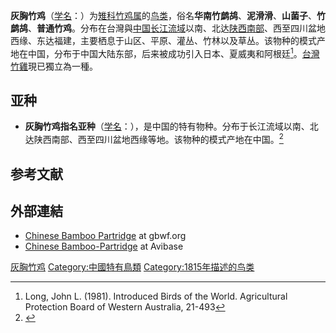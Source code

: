 {{noteTA
|T=zh-cn:灰胸竹鸡; zh-tw:竹雞; 
|1=zh-cn:灰胸竹鸡; zh-tw:竹雞; 
}}
{{speciesbox
| image = Bambusicola thoracicus by OpenCage.jpg
| status = LC
| status_system = IUCN3.1
| status_ref = <ref>{{cite iucn|url=https://www.iucnredlist.org/details/22725191/0 |title=''Bambusicola thoracicus'' |author=BirdLife International |author-link=BirdLife International |year=2012 |access-date=26 November 2013|ref=harv}}</ref>
| genus = Bambusicola
| species = thoracicus
| authority = ([[Coenraad_Jacob_Temminck|Temminck]], 1815)
| synonyms = ''Bambusicola thoracica''
}}
'''灰胸竹鸡'''（[[学名|学名]]：{{lang|la|''Bambusicola thoracica''}}）为[[雉科|雉科]][[竹鸡属|竹鸡属]]的[[鸟类|鸟类]]，俗名'''华南竹鹧鸪'''、'''泥滑滑'''、'''山菌子'''、'''竹鹧鸪'''、'''普通竹鸡'''。分布在台灣與[[中国|中国]][[长江流域|长江流域]]以南、北达[[陕西南部|陕西南部]]、西至四川盆地西缘、东达福建，主要栖息于山区、平原、灌丛、竹林以及草丛。该物种的模式产地在中国，分布于中国大陆东部，后来被成功引入日本、夏威夷和阿根廷<ref>Long, John L. (1981). Introduced Birds of the World. Agricultural Protection Board of Western Australia, 21-493</ref>。[[台灣竹雞|台灣竹雞]]現已獨立為一種。

== 亚种 ==
* '''灰胸竹鸡指名亚种'''（[[学名|学名]]：{{lang|la|''Bambusicola thoracica thoracica''}}），是中国的特有物种。分布于长江流域以南、北达陕西南部、西至四川盆地西缘等地。该物种的模式产地在中国。<ref name='id1652'>{{cite web| url =http://www.bioinfo.cn/db05/BjdwSpecies.php?action=view&id=1652| title =灰胸竹鸡指名亚种| work =《中国动物物种编目数据库》| publisher =中国科学院微生物研究所| author =中国科学院动物研究所| accessdate =2009-04-04| deadurl =yes| archiveurl =https://web.archive.org/web/20160305060345/http://www.bioinfo.cn/db05/BjdwSpecies.php?action=view&id=1652| archivedate =2016-03-05}}</ref>

== 参考文献 ==
{{reflist}}

==外部連結==
{{Commons category|Bambusicola thoracicus}}
*[https://web.archive.org/web/20120628081822/http://www.gbwf.org/francolin/bamboo.html Chinese Bamboo Partridge] at gbwf.org
*[https://web.archive.org/web/20070930131126/http://www.bsc-eoc.org/avibase/avibase.jsp?pg=summary&lang=EN&id=3BA4AFB7D80157C2&ts=1136441589163 Chinese Bamboo-Partridge] at Avibase
 
{{Taxonbar|from=Q1074291}}

[[Category:竹鸡属|灰胸竹鸡]]
[[Category:中國特有鳥類|Category:中國特有鳥類]]
[[Category:1815年描述的鸟类|Category:1815年描述的鸟类]]